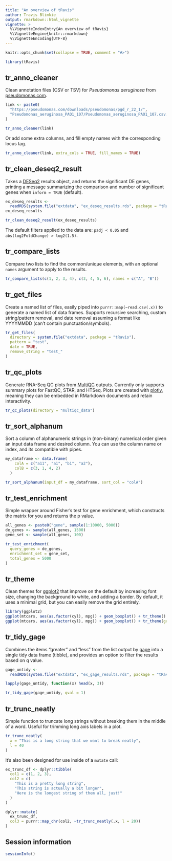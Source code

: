 ```yaml
---
title: "An overview of tRavis"
author: Travis Blimkie
output: rmarkdown::html_vignette
vignette: >
  %\VignetteIndexEntry{An overview of tRavis}
  %\VignetteEngine{knitr::rmarkdown}
  %\VignetteEncoding{UTF-8}
---
```


```r
knitr::opts_chunk$set(collapse = TRUE, comment = "#>")
```

```r
library(tRavis)
```

## tr_anno_cleaner
Clean annotation files (CSV or TSV) for *Pseudomonas aeruginosa* from
[pseudomonas.com](pseudomonas.com).
```r
link <- paste0(
  "https://pseudomonas.com/downloads/pseudomonas/pgd_r_22_1/",
  "Pseudomonas_aeruginosa_PAO1_107/Pseudomonas_aeruginosa_PAO1_107.csv.gz"
)

tr_anno_cleaner(link)
```

Or add some extra columns, and fill empty names with the corresponding locus
tag.
```r
tr_anno_cleaner(link, extra_cols = TRUE, fill_names = TRUE)
```

## tr_clean_deseq2_result
Takes a [DESeq2](https://bioconductor.org/packages/DESeq2/) results object, and
returns the significant DE genes, printing a message summarizing the comparison
and number of significant genes when `inform = TRUE` (default).
```r
ex_deseq_results <- 
  readRDS(system.file("extdata", "ex_deseq_results.rds", package = "tRavis"))
ex_deseq_results
```

```r
tr_clean_deseq2_result(ex_deseq_results)
```

The default filters applied to the data are: `padj < 0.05` and
`abs(log2FoldChange) > log2(1.5)`.

## tr_compare_lists
Compare two lists to find the common/unique elements, with an optional `names`
argument to apply to the results.
```r
tr_compare_lists(c(1, 2, 3, 4), c(3, 4, 5, 6), names = c("A", "B"))
```

## tr_get_files
Create a named list of files, easily piped into `purrr::map(~read.csv(.x))` to
generate a named list of data frames. Supports recursive searching, custom
string/pattern removal, and date removal assuming a format like YYYYMMDD (can't
contain punctuation/symbols).
```r
tr_get_files(
  directory = system.file("extdata", package = "tRavis"),
  pattern = "test",
  date = TRUE,
  remove_string = "test_"
)
```

## tr_qc_plots
Generate RNA-Seq QC plots from [MultiQC](https://multiqc.info/) outputs.
Currently only supports summary plots for FastQC, STAR, and HTSeq. Plots are
created with [plotly](https://plotly.com/r/), meaning they can be embedded in
RMarkdown documents and retain interactivity.
```r
tr_qc_plots(directory = "multiqc_data")
```

## tr_sort_alphanum
Sort a column of alphanumeric strings in (non-binary) numerical order given an
input data frame and desired column. You can use the column name or index, and
its compatible with pipes.
```r
my_dataframe <- data.frame(
    colA = c("a11", "a1", "b1", "a2"),
    colB = c(3, 1, 4, 2)
  )

tr_sort_alphanum(input_df = my_dataframe, sort_col = "colA")
```

## tr_test_enrichment
Simple wrapper around Fisher's test for gene enrichment, which constructs the
matrix for you and returns the p value.
```r
all_genes <- paste0("gene", sample(1:10000, 5000))
de_genes <- sample(all_genes, 1500)
gene_set <- sample(all_genes, 100)

tr_test_enrichment(
  query_genes = de_genes, 
  enrichment_set = gene_set, 
  total_genes = 5000
)
```

## tr_theme
Clean themes for [ggplot2](https://ggplot2.tidyverse.org/) that improve on the
default by increasing font size, changing the background to white, and adding a
border. By default, it uses a minimal grid, but you can easily remove the grid
entirely.
```r
library(ggplot2)
ggplot(mtcars, aes(as.factor(cyl), mpg)) + geom_boxplot() + tr_theme()
ggplot(mtcars, aes(as.factor(cyl), mpg)) + geom_boxplot() + tr_theme(grid = FALSE)
```

## tr_tidy_gage
Combines the items "greater" and "less" from the list output by
[gage](https://bioconductor.org/packages/gage/) into a single tidy data frame
(tibble), and provides an option to filter the results based on q value.
```r
gage_untidy <- 
  readRDS(system.file("extdata", "ex_gage_results.rds", package = "tRavis"))

lapply(gage_untidy, function(x) head(x, 3))

tr_tidy_gage(gage_untidy, qval = 1)
```

## tr_trunc_neatly
Simple function to truncate long strings without breaking them in the middle of
a word. Useful for trimming long axis labels in a plot.
```r
tr_trunc_neatly(
  x = "This is a long string that we want to break neatly",
  l = 40
)
```

It's also been designed for use inside of a `mutate` call:
```r
ex_trunc_df <- dplyr::tibble(
  col1 = c(1, 2, 3),
  col2 = c(
    "This is a pretty long string",
    "This string is actually a bit longer",
    "Here is the longest string of them all, just!"
  )
)

dplyr::mutate(
  ex_trunc_df,
  col3 = purrr::map_chr(col2, ~tr_trunc_neatly(.x, l = 20))
)
```

## Session information
```r
sessionInfo()
```
